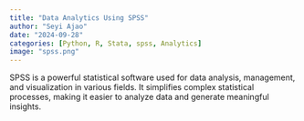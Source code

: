 ```yaml
---
title: "Data Analytics Using SPSS"
author: "Seyi Ajao"
date: "2024-09-28"
categories: [Python, R, Stata, spss, Analytics]
image: "spss.png"
---
```



SPSS is a powerful statistical software used for data analysis, management, and visualization in various fields. It simplifies complex statistical processes, making it easier to analyze data and generate meaningful insights.